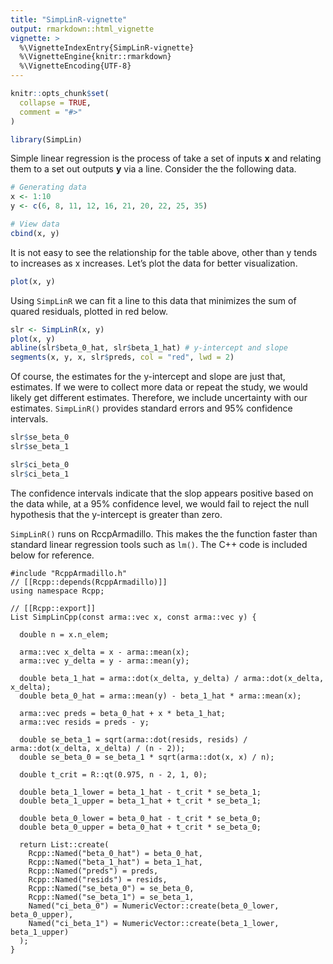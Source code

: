 ```yaml
---
title: "SimpLinR-vignette"
output: rmarkdown::html_vignette
vignette: >
  %\VignetteIndexEntry{SimpLinR-vignette}
  %\VignetteEngine{knitr::rmarkdown}
  %\VignetteEncoding{UTF-8}
---
```


```r
knitr::opts_chunk$set(
  collapse = TRUE,
  comment = "#>"
)
```

```r
library(SimpLin)
```

Simple linear regression is the process of take a set of inputs $\boldsymbol{x}$ and relating them to a set out outputs $\boldsymbol{y}$ via a line. Consider the the following data.

```r
# Generating data
x <- 1:10
y <- c(6, 8, 11, 12, 16, 21, 20, 22, 25, 35)

# View data
cbind(x, y)
```

It is not easy to see the relationship for the table above, other than y tends to increases as x increases. Let's plot the data for better visualization.

```r
plot(x, y)
```

Using `SimpLinR` we can fit a line to this data that minimizes the sum of quared residuals, plotted in red below.

```r
slr <- SimpLinR(x, y)
plot(x, y)
abline(slr$beta_0_hat, slr$beta_1_hat) # y-intercept and slope
segments(x, y, x, slr$preds, col = "red", lwd = 2)
```

Of course, the estimates for the y-intercept and slope are just that, estimates. If we were to collect more data or repeat the study, we would likely get different estimates. Therefore, we include uncertainty with our estimates. `SimpLinR()` provides standard errors and $95\%$ confidence intervals.

```r
slr$se_beta_0
slr$se_beta_1

slr$ci_beta_0
slr$ci_beta_1
```

The confidence intervals indicate that the slop appears positive based on the data while, at a 95% confidence level, we would fail to reject the null hypothesis that the y-intercept is greater than zero.

`SimpLinR()` runs on RccpArmadillo. This makes the the function faster than standard linear regression tools such as `lm()`. The C++ code is included below for reference.

```
#include "RcppArmadillo.h"
// [[Rcpp::depends(RcppArmadillo)]]
using namespace Rcpp;

// [[Rcpp::export]]
List SimpLinCpp(const arma::vec x, const arma::vec y) {
  
  double n = x.n_elem;

  arma::vec x_delta = x - arma::mean(x);
  arma::vec y_delta = y - arma::mean(y);
  
  double beta_1_hat = arma::dot(x_delta, y_delta) / arma::dot(x_delta, x_delta);
  double beta_0_hat = arma::mean(y) - beta_1_hat * arma::mean(x);
  
  arma::vec preds = beta_0_hat + x * beta_1_hat;
  arma::vec resids = preds - y;
  
  double se_beta_1 = sqrt(arma::dot(resids, resids) / arma::dot(x_delta, x_delta) / (n - 2));
  double se_beta_0 = se_beta_1 * sqrt(arma::dot(x, x) / n);
  
  double t_crit = R::qt(0.975, n - 2, 1, 0);
  
  double beta_1_lower = beta_1_hat - t_crit * se_beta_1;
  double beta_1_upper = beta_1_hat + t_crit * se_beta_1;
  
  double beta_0_lower = beta_0_hat - t_crit * se_beta_0;
  double beta_0_upper = beta_0_hat + t_crit * se_beta_0;
  
  return List::create(
    Rcpp::Named("beta_0_hat") = beta_0_hat,
    Rcpp::Named("beta_1_hat") = beta_1_hat,
    Rcpp::Named("preds") = preds,
    Rcpp::Named("resids") = resids,
    Rcpp::Named("se_beta_0") = se_beta_0,
    Rcpp::Named("se_beta_1") = se_beta_1,
    Named("ci_beta_0") = NumericVector::create(beta_0_lower, beta_0_upper),
    Named("ci_beta_1") = NumericVector::create(beta_1_lower, beta_1_upper)
  );
}
```

